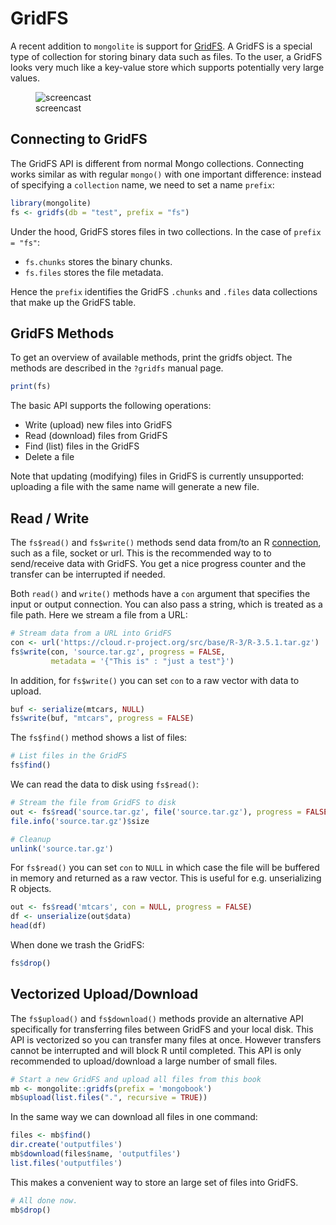 # GridFS

A recent addition to `mongolite` is support for [GridFS](https://docs.mongodb.com/manual/core/gridfs/). A GridFS is a special type of collection for storing binary data such as files. To the user, a GridFS looks very much like a key-value store which supports potentially very large values.

![screencast](mongobook_files/gifs/screen.gif)

## Connecting to GridFS

The GridFS API is different from normal Mongo collections. Connecting works similar as with regular `mongo()` with one important difference: instead of specifying a `collection` name, we need to set a name `prefix`:

```r
library(mongolite)
fs <- gridfs(db = "test", prefix = "fs")
```

Under the hood, GridFS stores files in two collections. In the case of `prefix = "fs"`:

 - `fs.chunks` stores the binary chunks.
 - `fs.files` stores the file metadata.

Hence the `prefix` identifies the GridFS `.chunks` and `.files` data collections that make up the GridFS table.

## GridFS Methods

To get an overview of available methods, print the gridfs object. The methods are described in the `?gridfs` manual page.

```r
print(fs)
```

The basic API supports the following operations:

 - Write (upload) new files into GridFS
 - Read (download) files from GridFS
 - Find (list) files in the GridFS
 - Delete a file
 
Note that updating (modifying) files in GridFS is currently unsupported: uploading a file with the same name will generate a new file.

## Read / Write

The `fs$read()` and `fs$write()` methods send data from/to an R [connection](https://stackoverflow.com/questions/30445875/what-exactly-is-a-connection-in-r), such as a file, socket or url. This is the recommended way to to send/receive data with GridFS. You get a nice progress counter and the transfer can be interrupted if needed.

Both `read()` and `write()` methods have a `con` argument that specifies the input or output connection. You can also pass a string, which is treated as a file path. Here we stream a file from a URL:

```r
# Stream data from a URL into GridFS
con <- url('https://cloud.r-project.org/src/base/R-3/R-3.5.1.tar.gz')
fs$write(con, 'source.tar.gz', progress = FALSE, 
         metadata = '{"This is" : "just a test"}')

```

In addition, for `fs$write()` you can set `con` to a raw vector with data to upload.

```r
buf <- serialize(mtcars, NULL)
fs$write(buf, "mtcars", progress = FALSE)
```

The `fs$find()` method shows a list of files:

```r
# List files in the GridFS
fs$find()
```

We can read the data to disk using `fs$read()`:

```r
# Stream the file from GridFS to disk
out <- fs$read('source.tar.gz', file('source.tar.gz'), progress = FALSE)
file.info('source.tar.gz')$size

# Cleanup
unlink('source.tar.gz')
```

For `fs$read()` you can set `con` to `NULL` in which case the file will be buffered in memory and returned as a raw vector. This is useful for e.g. unserializing R objects.

```r
out <- fs$read('mtcars', con = NULL, progress = FALSE)
df <- unserialize(out$data)
head(df)
```

When done we trash the GridFS:

```r
fs$drop()
```

## Vectorized Upload/Download

The `fs$upload()` and `fs$download()` methods provide an alternative API specifically for transferring files between GridFS and your local disk. This API is vectorized so you can transfer many files at once. However transfers cannot be interrupted and will block R until completed. This API is only recommended to upload/download a large number of small files.

```r
# Start a new GridFS and upload all files from this book
mb <- mongolite::gridfs(prefix = 'mongobook')
mb$upload(list.files(".", recursive = TRUE))
```

In the same way we can download all files in one command:

```r
files <- mb$find()
dir.create('outputfiles')
mb$download(files$name, 'outputfiles')
list.files('outputfiles')
```

This makes a convenient way to store an large set of files into GridFS.

```r
# All done now.
mb$drop()
```

